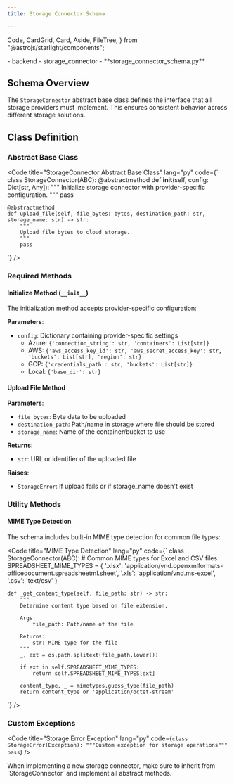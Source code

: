 ```yaml
---
title: Storage Connector Schema

---
```


  Code,
  CardGrid,
  Card,
  Aside,
  FileTree,
} from "@astrojs/starlight/components";

<FileTree>
- backend
  - storage_connector
    - **storage_connector_schema.py**
</FileTree>

## Schema Overview

The `StorageConnector` abstract base class defines the interface that all storage providers must implement. This ensures consistent behavior across different storage solutions.

## Class Definition

### Abstract Base Class

<Code
  title="StorageConnector Abstract Base Class"
  lang="py"
  code={`
class StorageConnector(ABC):
    @abstractmethod
    def __init__(self, config: Dict[str, Any]):
        """
        Initialize storage connector with provider-specific configuration.
        """
        pass

    @abstractmethod
    def upload_file(self, file_bytes: bytes, destination_path: str, storage_name: str) -> str:
        """
        Upload file bytes to cloud storage.
        """
        pass
`}
/>

### Required Methods

#### Initialize Method (`__init__`)

The initialization method accepts provider-specific configuration:

**Parameters**:
- `config`: Dictionary containing provider-specific settings
  - Azure: `{'connection_string': str, 'containers': List[str]}`
  - AWS: `{'aws_access_key_id': str, 'aws_secret_access_key': str, 'buckets': List[str], 'region': str}`
  - GCP: `{'credentials_path': str, 'buckets': List[str]}`
  - Local: `{'base_dir': str}`

#### Upload File Method

**Parameters**:
- `file_bytes`: Byte data to be uploaded
- `destination_path`: Path/name in storage where file should be stored
- `storage_name`: Name of the container/bucket to use

**Returns**: 
- `str`: URL or identifier of the uploaded file

**Raises**: 
- `StorageError`: If upload fails or if storage_name doesn't exist

### Utility Methods

#### MIME Type Detection

The schema includes built-in MIME type detection for common file types:

<Code
  title="MIME Type Detection"
  lang="py"
  code={`
class StorageConnector(ABC):
    # Common MIME types for Excel and CSV files
    SPREADSHEET_MIME_TYPES = {
        '.xlsx': 'application/vnd.openxmlformats-officedocument.spreadsheetml.sheet',
        '.xls': 'application/vnd.ms-excel',
        '.csv': 'text/csv'
    }
    
    def _get_content_type(self, file_path: str) -> str:
        """
        Determine content type based on file extension.
        
        Args:
            file_path: Path/name of the file
            
        Returns:
            str: MIME type for the file
        """
        _, ext = os.path.splitext(file_path.lower())
        
        if ext in self.SPREADSHEET_MIME_TYPES:
            return self.SPREADSHEET_MIME_TYPES[ext]
            
        content_type, _ = mimetypes.guess_type(file_path)
        return content_type or 'application/octet-stream'
`}
/>

### Custom Exceptions

<Code
  title="Storage Error Exception"
  lang="py"
  code={`
class StorageError(Exception):
    """Custom exception for storage operations"""
    pass
`}
/>

<Aside type="tip">
  When implementing a new storage connector, make sure to inherit from `StorageConnector` and implement all abstract methods.
</Aside>
